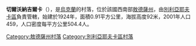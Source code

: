 {{coord|46|39|47|N|30|13|12|E|scale:30000|display=title}}

'''切爾沃納吉爾卡'''（{{lang-uk|Червона Гірка}}），是[[烏克蘭|烏克蘭]]的村落，位於該國西南部[[敖德薩州|敖德薩州]]，由[[別利亞耶夫卡區_(烏克蘭)|別利亞耶夫卡區]]負責管轄，始建於1924年，面積0.91平方公里，海拔高度92米，2001年人口459，人口密度每平方公里504.4人。

{{DEFAULTSORT:Червона Гірка}}
[[Category:敖德薩州村落|Category:敖德薩州村落]]
[[Category:別利亞耶夫卡區村落|Category:別利亞耶夫卡區村落]]


{{Odessa-geo-stub}}
